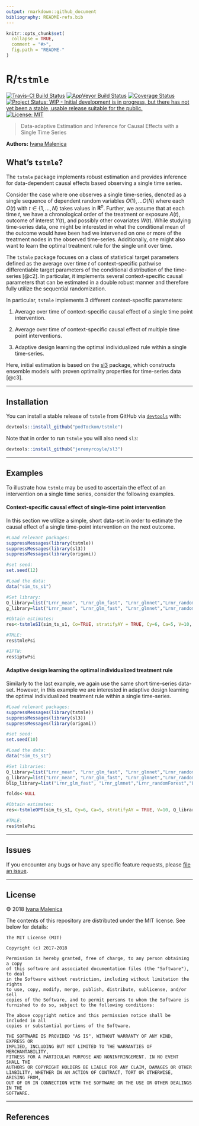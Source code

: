 ```yaml
---
output: rmarkdown::github_document
bibliography: README-refs.bib
---
```


<!-- README.md is generated from README.Rmd. Please edit that file -->

```r
knitr::opts_chunk$set(
  collapse = TRUE,
  comment = "#>",
  fig.path = "README-"
)
```

# R/`tstmle`

[![Travis-CI Build Status](https://travis-ci.org/podTockom/tstmle.svg?branch=master)](https://travis-ci.org/podTockom/tstmle)
[![AppVeyor Build  Status](https://ci.appveyor.com/api/projects/status/github/podTockom/tstmle?branch=master&svg=true)](https://ci.appveyor.com/project/podTockom/tstmle)
[![Coverage Status](https://img.shields.io/codecov/c/github/podTockom/tstmle/master.svg)](https://codecov.io/github/podTockom/tstmle?branch=master)
[![Project Status: WIP - Initial development is in progress, but there has not yet been a stable, usable release suitable for the public.](http://www.repostatus.org/badges/latest/wip.svg)](http://www.repostatus.org/#wip)
[![License: MIT](https://img.shields.io/badge/License-MIT-yellow.svg)](https://opensource.org/licenses/MIT)

> Data-adaptive Estimation and Inference for Causal Effects with a Single Time Series

__Authors:__ [Ivana Malenica](https://github.com/podTockom)

## What's `tstmle`?

The `tstmle` package implements robust estimation and provides inference for data-dependent causal effects based observing a single time series.

Consider the case where one observes a single time-series, denoted as a single sequence of dependent random variables $O(1), \dots O(N)$ where each $O(t)$ with $t \in \{1, \dots ,N\}$ takes values in $\mathbf{R}^p$. Further, we assume that at each time $t$, we have a chronological order of the treatment or exposure $A(t)$, outcome of interest $Y(t)$, and possibly other covariates $W(t)$. While studying time-series data, one might be interested in what the conditional mean of the outcome would have been had we intervened on one or more of the treatment nodes in the observed time-series. Additionally, one might also want to learn the optimal treatment rule for the single unit over time. 

The `tstmle` package focuses on a class of statistical target parameters defined as the average over time $t$ of context-specific pathwise differentiable target parameters of the conditional distribution of the time-series [@c2]. In particular, it implements several context-specific causal parameters that can be estimated in a double robust manner and therefore fully utilize the sequential randomization.

In particular, `tstmle` implements 3 different context-specific parameters:

1. Average over time of context-specific causal effect of a single time point intervention. 

2. Average over time of context-specific causal effect of multiple time point interventions.

3. Adaptive design learning the optimal individualized rule within a single time-series.

Here, initial estimation is based on the [sl3](https://github.com/jeremyrcoyle/sl3) package, which constructs ensemble models with proven optimality properties for time-series data [@c3].

---

## Installation

You can install a stable release of `tstmle` from GitHub via
[`devtools`](https://www.rstudio.com/products/rpackages/devtools/) with:

```r
devtools::install_github("podTockom/tstmle")
```

Note that in order to run `tstmle` you will also need `sl3`:

```r
devtools::install_github("jeremyrcoyle/sl3")
```

<!--

In the future, the package will be available from
[CRAN](https://cran.r-project.org/) and can be installed via

```r
install.packages("tstmle")
```

-->

---

## Examples

To illustrate how `tstmle` may be used to ascertain the effect of an
intervention on a single time series, consider the following examples.

#### Context-specific causal effect of single-time point intervention

In this section we utilize a simple, short data-set in order to estimate the causal effect of a 
single time-point intervention on the next outcome. 

```r
#Load relevant packages:
suppressMessages(library(tstmle))
suppressMessages(library(sl3))
suppressMessages(library(origami))

#set seed:
set.seed(12)

#Load the data:
data("sim_ts_s1")

#Set library:
Q_library=list("Lrnr_mean", "Lrnr_glm_fast", "Lrnr_glmnet","Lrnr_randomForest","Lrnr_xgboost")
g_library=list("Lrnr_mean", "Lrnr_glm_fast", "Lrnr_glmnet","Lrnr_randomForest","Lrnr_xgboost")

#Obtain estimates:
res<-tstmleSI(sim_ts_s1, Co=TRUE, stratifyAY = TRUE, Cy=6, Ca=5, V=10, Q_library, g_library)

#TMLE:
res$tmlePsi

#IPTW:
res$iptwPsi

```

#### Adaptive design learning the optimal individualized treatment rule

Similarly to the last example, we again use the same short time-series data-set. However, in this example we are interested in adaptive design learning the optimal individualized treatment rule within a single time-series. 

```r
#Load relevant packages:
suppressMessages(library(tstmle))
suppressMessages(library(sl3))
suppressMessages(library(origami))

#set seed:
set.seed(10)

#Load the data:
data("sim_ts_s1")

#Set libraries:
Q_library=list("Lrnr_mean", "Lrnr_glm_fast", "Lrnr_glmnet","Lrnr_randomForest","Lrnr_xgboost")
g_library=list("Lrnr_mean", "Lrnr_glm_fast", "Lrnr_glmnet","Lrnr_randomForest","Lrnr_xgboost")
blip_library=list("Lrnr_glm_fast", "Lrnr_glmnet","Lrnr_randomForest","Lrnr_xgboost", "Lrnr_nnls")

folds<-NULL

#Obtain estimates:
res<-tstmleOPT(sim_ts_s1, Cy=6, Ca=5, stratifyAY = TRUE, V=10, Q_library, g_library, blip_library)

#TMLE:
res$tmlePsi

```

---

## Issues

If you encounter any bugs or have any specific feature requests, please [file an
issue](https://github.com/podTockom/tstmle/issues).

---

## License

&copy; 2018 [Ivana Malenica](https://github.com/podTockom)

The contents of this repository are distributed under the MIT license. See
below for details:
```
The MIT License (MIT)

Copyright (c) 2017-2018

Permission is hereby granted, free of charge, to any person obtaining a copy
of this software and associated documentation files (the "Software"), to deal
in the Software without restriction, including without limitation the rights
to use, copy, modify, merge, publish, distribute, sublicense, and/or sell
copies of the Software, and to permit persons to whom the Software is
furnished to do so, subject to the following conditions:

The above copyright notice and this permission notice shall be included in all
copies or substantial portions of the Software.

THE SOFTWARE IS PROVIDED "AS IS", WITHOUT WARRANTY OF ANY KIND, EXPRESS OR
IMPLIED, INCLUDING BUT NOT LIMITED TO THE WARRANTIES OF MERCHANTABILITY,
FITNESS FOR A PARTICULAR PURPOSE AND NONINFRINGEMENT. IN NO EVENT SHALL THE
AUTHORS OR COPYRIGHT HOLDERS BE LIABLE FOR ANY CLAIM, DAMAGES OR OTHER
LIABILITY, WHETHER IN AN ACTION OF CONTRACT, TORT OR OTHERWISE, ARISING FROM,
OUT OF OR IN CONNECTION WITH THE SOFTWARE OR THE USE OR OTHER DEALINGS IN THE
SOFTWARE.
```

---

## References

